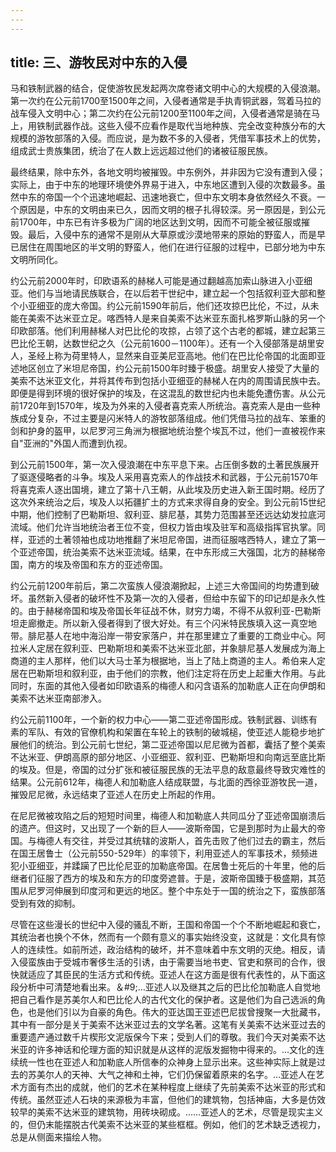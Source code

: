 ```yaml
---
---
---
```

title: 三、游牧民对中东的入侵
---



马和铁制武器的结合，促使游牧民发起两次席卷诸文明中心的大规模的入侵浪潮。第一次约在公元前1700至1500年之间，入侵者通常是手执青铜武器，驾着马拉的战车侵入文明中心；第二次约在公元前1200至1100年之间，入侵者通常是骑在马上，用铁制武器作战。这些入侵不应看作是取代当地种族、完全改变种族分布的大规模的游牧部落的入侵。而应说，是为数不多的入侵者，凭借军事技术上的优势，组成武士贵族集团，统治了在人数上远远超过他们的诸被征服民族。

最终结果，除中东外，各地文明均被摧毁。中东例外，并非因为它没有遭到入侵；实际上，由于中东的地理环境使外界易于进入，中东地区遭到入侵的次数最多。虽然中东的帝国一个个迅速地崛起、迅速地衰亡，但中东文明本身依然经久不衰。一个原因是，中东的文明由来已久，因而文明的根子扎得较深。另一原因是，到公元前1700年，中东已有许多极为广阔的地区达到文明，因而不可能全被征服或摧毁。最后，入侵中东的通常不是刚从大草原或沙漠地带来的原始的野蛮人，而是早已居住在周围地区的半文明的野蛮人，他们在进行征服的过程中，已部分地为中东文明所同化。

约公元前2000年时，印欧语系的赫梯人可能是通过翻越高加索山脉进入小亚细亚。他们与当地请民族联合，在以后若干世纪中，建立起一个包括叙利亚大部和整个小亚细亚的庞大帝国。约公元前1590年前后，他们还攻掠巴比伦，不过，从未能在美索不达米亚立足。喀西特人是来自美索不达米亚东面扎格罗斯山脉的另一个印欧部落。他们利用赫梯人对巴比伦的攻掠，占领了这个古老的都城，建立起第三巴比伦王朝，达数世纪之久（公元前1600－1100年）。还有一个入侵部落是胡里安人，圣经上称为荷里特人，显然来自亚美尼亚高地。他们在巴比伦帝国的北面即亚述地区创立了米坦尼帝国，约公元前1500年时臻于极盛。胡里安人接受了大量的美索不达米亚文化，并将其传布到包括小亚细亚的赫梯人在内的周围请民族中去。即便是得到环境的很好保护的埃及，在这混乱的数世纪内也未能免遭伤害。从公元前1720年到1570年，埃及为外来的入侵者喜克索人所统治。喜克索人是由一些种族成分复杂，不过主要是闪米特人的游牧部落组成。他们凭借马拉的战车、笨重的剑和护身的盔甲，以尼罗河三角洲为根据地统治整个埃瓦不过，他们一直被视作来自"亚洲的"外国人而遭到仇视。

到公元前1500年，第一次入侵浪潮在中东平息下来。占压倒多数的土著民族展开了驱逐侵略者的斗争。埃及人采用喜克索人的作战技术和武器，于公元前1570年将喜克索人逐出国境，建立了第十八王朝，从此埃及历史进入新王国时期。经历了这次外来统治之后，埃及人以拓疆扩土的方式来求得自身的安全。到公元前15世纪中期，他们控制了巴勒斯坦、叙利亚、腓尼基，其势力范围甚至还远达幼发拉底河流域。他们允许当地统治者王位不变，但权力皆由埃及驻军和高级指挥官执掌。同样，亚述的土著领袖也成功地推翻了米坦尼帝国，进而征服喀西特人，建立了第一个亚述帝国，统治美索不达米亚流域。结果，在中东形成三大强国，北方的赫梯帝国，南方的埃及帝国和东方的亚述帝国。

约公元前1200年前后，第二次蛮族人侵浪潮掀起，上述三大帝国间的均势遭到破坏。虽然新入侵者的破坏性不及第一次的入侵者，但给中东留下的印记却是永久性的。由于赫梯帝国和埃及帝国长年征战不休，财穷力竭，不得不从叙利亚-巴勒斯坦走廊撤走。所以新入侵者得到了很大好处。有三个闪米特民族填入这一真空地带。腓尼基人在地中海沿岸一带安家落户，并在那里建立了重要的工商业中心。阿拉米人定居在叙利亚、巴勒斯坦和美索不达米亚北部，并象腓尼基人发展成为海上商道的主人那样，他们以大马士革为根据地，当上了陆上商道的主人。希伯来人定居在巴勒斯坦和叙利亚，由于他们的宗教，他们注定将在历史上起重大作用。与此同时，东面的其他入侵者如印欧语系的梅德人和闪含语系的加勒底人正在向伊朗和美索不达米亚南部渗入。

约公元前1100年，一个新的权力中心——第二亚述帝国形成。铁制武器、训练有素的军队、有效的官僚机构和架置在车轮上的铁制的破城槌，使亚述人能稳步地扩展他们的统治。到公元前七世纪，第二亚述帝国以尼尼微为首都，囊括了整个美索不达米亚、伊朗高原的部分地区、小亚细亚、叙利亚、巴勒斯坦和向南远至底比斯的埃及。但是，帝国的过分扩张和被征服民族的无法平息的敌意最终导致灾难性的结果。公元前612年，梅德人和加勒底人结成联盟，与北面的西徐亚游牧民一道，摧毁尼尼微，永远结束了亚述人在历史上所起的作用。

在尼尼微被攻陷之后的短短时间里，梅德人和加勒底人共同瓜分了亚述帝国崩溃后的遗产。但这时，又出现了一个新的巨人——波斯帝国，它是到那时为止最大的帝国。与梅德人有交往，并受过其统辖的波斯人，首先击败了他们过去的霸主，然后在国王居鲁士（公元前550-529年）的率领下，利用亚述人的军事技术，频频进犯小亚细亚，并蹂躏了巴比伦尼亚的加勒底帝国。在居鲁士死后的十年里，他的后继者们征服了西方的埃及和东方的印度旁遮普。于是，波斯帝国臻于极盛期，其范围从尼罗河伸展到印度河和更远的地区。整个中东处于一国的统治之下，蛮族部落受到有效的抑制。

尽管在这些漫长的世纪中入侵的骚乱不断，王国和帝国一个个不断地崛起和衰亡，其统治者也换个不休，然而有一个颇有意义的事实始终没变，这就是：文化具有惊人的连续性。如前所述，政治结构的破坏，并不意味着中东文明的灭绝。相反，请入侵蛮族由于受城市奢侈生活的引诱，由于需要当地书吏、官吏和祭司的合作，很快就适应了其臣民的生活方式和传统。亚述人在这方面是很有代表性的，从下面这段分析中可清楚地看出来。＆#9;…亚述人以及继其之后的巴比伦加勒底人自觉地把自己看作是苏美尔人和巴比伦人的古代文化的保护者。这是他们为自己选派的角色，也是他们引以为自豪的角色。伟大的亚达国王亚述巴尼拔曾搜聚一大批藏书，其中有一部分是关于美索不达米亚过去的文学名著。这笔有关美索不达米亚过去的重要遗产通过数千片楔形文泥版保今下来；受到人们的尊敬。我们今天对美索不达米亚的许多神话和伦理方面的知识就是从这样的泥版发掘物中得来的。…文化的连续统一性也在亚述人和加勒底人所信奉的众神身上显示出来。这些神实际上就是过去的苏美尔人的天神、大气之神和土神，它们仍保留着原来的名字。…亚述人在艺术方面有杰出的成就，他们的艺术在某种程度上继续了先前美索不达米亚的形式和传统。虽然亚述人石块的来源极为丰富，但他们的建筑物，包括神庙，大多是仿效较早的美索不达米亚的建筑物，用砖块砌成。……亚述人的艺术，尽管是现实主义的，但仍末能摆脱古代美索不达米亚的某些框框。例如，他们的艺术缺乏透视力，总是从侧面来描绘人物。